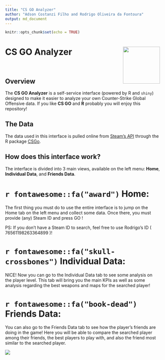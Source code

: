 ```yaml
---
title: "CS GO Analyzer"
author: "Adson Costanzi Filho and Rodrigo Oliveira da Fontoura"
output: md_document
---
```


```r
knitr::opts_chunk$set(echo = TRUE)
```


# CS GO Analyzer <img src="app/www/img/CSGo_analyzer_sticker.PNG" align="right" width="120" />

<br>

## Overview

The **CS GO Analyzer** is a self-service interface (powered by R and `shiny`) designed to make it easier to analyze your own Counter-Strike Global Offensive data. If you like **CS GO** and **R** probably you will enjoy this repository!


## The Data

The data used in this interface is pulled online from [Steam's API](https://developer.valvesoftware.com/wiki/Steam_Web_API) through the R package [CSGo](https://adsoncostanzifilho.github.io/CSGo/).


## How does this interface work?

The interface is divided into 3 main views, available on the left menu: **Home**, **Individual Data**, and **Friends Data**.

# `r fontawesome::fa("award")` Home:

The first thing you must do to use the entire interface is to jump on the Home tab on the left menu and collect some data. Once there, you must provide (any) Steam ID and press GO !

PS: If you don't have a Steam ID to search, feel free to use Rodrigo's ID ( 76561198263364899 )!

# `r fontawesome::fa("skull-crossbones")` Individual Data:

NICE! Now you can go to the Individual Data tab to see some analysis on the player level. This tab will bring you the main KPIs as well as some analysis regarding the best weapons and maps for the searched player!

# `r fontawesome::fa("book-dead")` Friends Data:

You can also go to the Friends Data tab to see how the player's friends are doing in the game! Here you will be able to compare the searched player among their friends, the best players to play with, and also the friend most similar to the searched player.

![](app/www/img/csgo_demo.gif)




